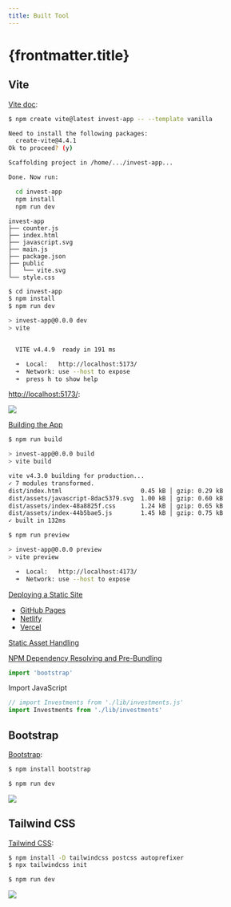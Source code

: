 ```yaml
---
title: Built Tool
---
```



# {frontmatter.title}

## Vite

[Vite doc](https://vitejs.dev/guide/):

```bash
$ npm create vite@latest invest-app -- --template vanilla

Need to install the following packages:
  create-vite@4.4.1
Ok to proceed? (y)

Scaffolding project in /home/.../invest-app...

Done. Now run:

  cd invest-app
  npm install
  npm run dev
```

```text title="Arquivos"
invest-app
├── counter.js
├── index.html
├── javascript.svg
├── main.js
├── package.json
├── public
│   └── vite.svg
└── style.css
```

```bash
$ cd invest-app
$ npm install
$ npm run dev

> invest-app@0.0.0 dev
> vite


  VITE v4.4.9  ready in 191 ms

  ➜  Local:   http://localhost:5173/
  ➜  Network: use --host to expose
  ➜  press h to show help
```

<CodeTree src="/codes/package/vite/invest-app/" />

[http://localhost:5173/](http://localhost:5173/):

![](/ls/imgs/package/vite/vite-hello.png)

[Building the App](https://vitejs.dev/guide/static-deploy.html#building-the-app)

```bash
$ npm run build

> invest-app@0.0.0 build
> vite build

vite v4.3.0 building for production...
✓ 7 modules transformed.
dist/index.html                      0.45 kB │ gzip: 0.29 kB
dist/assets/javascript-8dac5379.svg  1.00 kB │ gzip: 0.60 kB
dist/assets/index-48a8825f.css       1.24 kB │ gzip: 0.65 kB
dist/assets/index-44b5bae5.js        1.45 kB │ gzip: 0.75 kB
✓ built in 132ms

$ npm run preview

> invest-app@0.0.0 preview
> vite preview

  ➜  Local:   http://localhost:4173/
  ➜  Network: use --host to expose
```

[Deploying a Static Site](https://vitejs.dev/guide/static-deploy.html)

- [GitHub Pages](https://vitejs.dev/guide/static-deploy.html#github-pages)
- [Netlify](https://vitejs.dev/guide/static-deploy.html#netlify)
- [Vercel](https://vitejs.dev/guide/static-deploy.html#vercel)


[Static Asset Handling](https://vitejs.dev/guide/assets.html)

<CodePreview src="/codes/package/vite/invest-app/main.js" />

[NPM Dependency Resolving and Pre-Bundling](https://vitejs.dev/guide/features.html#npm-dependency-resolving-and-pre-bundling)

```js
import 'bootstrap'
```

Import JavaScript

```js
// import Investments from './lib/investments.js'
import Investments from './lib/investments'
```

## Bootstrap

[Bootstrap](#):

```bash
$ npm install bootstrap
```

<CodePreview src="/codes/package/bootstrap/invest-app/index.html" />

<CodePreview src="/codes/package/bootstrap/invest-app/js/main.js" />

<CodePreview src="/codes/package/bootstrap/invest-app/js/components/InvestmentCard.js" />

```bash
$ npm run dev
```

<CodeTree src="/codes/package/bootstrap/invest-app/" />

![](/ls/imgs/package/vite/bootstrap-invest-app.png)


## Tailwind CSS

[Tailwind CSS](https://tailwindcss.com/docs/installation/using-postcss):

```bash
$ npm install -D tailwindcss postcss autoprefixer
$ npx tailwindcss init
```

<CodePreview src="/codes/package/tailwind-css/invest-app/postcss.config.js" />

<CodePreview src="/codes/package/tailwind-css/invest-app/tailwind.config.js" />

<CodePreview src="/codes/package/tailwind-css/invest-app/css/style.css" />

<CodePreview src="/codes/package/tailwind-css/invest-app/js/main.js" />

<CodePreview src="/codes/package/tailwind-css/invest-app/index.html" />

<CodePreview src="/codes/package/tailwind-css/invest-app/js/components/InvestmentCard.js" />

```bash
$ npm run dev
```

<CodeTree src="/codes/package/tailwind-css/invest-app/" />

![](/ls/imgs/package/vite/tailwindcss-invest-app.png)
